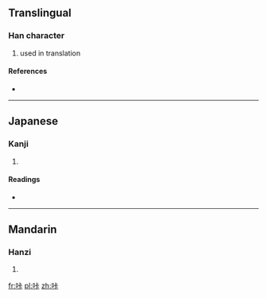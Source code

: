==Translingual==

===Han character===
{{Han char|rn=30|rad=口|as=05|sn=8|four=|canj=口卜一卜 (RYMY)}}

# used in translation

====References====
* {{Han ref|kx=0185.211|dkj=03517|hdz=10599.140|uh=5494|ud=21652}}

----

==Japanese==

===Kanji===
{{ja-kanji|grade=|rs=口05}}

# {{defn|Japanese|sort=口05}}

====Readings====
* {{ja-readings|on=[[ろう]] (rō)|kun=}}

----

==Mandarin==

===Hanzi===
{{cmn-hanzi|pin=[[kǎ]] ([[ka3]])|wg=k'a<sup>3</sup>}}

# {{defn|Mandarin|sort=口05}}

[[fr:咔]]
[[pl:咔]]
[[zh:咔]]